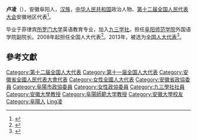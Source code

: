 '''卢凌'''（{{bd|1954年||}}），安徽阜阳人，[[汉族|汉族]]，[[中华人民共和国|中华人民共和国]]政治人物、[[第十二届全国人民代表大会|第十二届全国人民代表大会]]安徽地区代表<ref>{{cite web|author=新华网|title=第十一届全国人大代表|url=http://news.xinhuanet.com/ziliao/2008-03/03/content_7708230.htm?node=36628|publisher=新华网|accessdate=2014-01-07|archive-date=2014-01-10|archive-url=https://web.archive.org/web/20140110211415/http://news.xinhuanet.com/ziliao/2008-03/03/content_7708230.htm?node=36628|dead-url=no}}</ref>。

毕业于菲律宾[[所罗门大学|所罗门大学]]英语教育专业，加入[[九三学社|九三学社]]。担任[[阜阳师范学院|阜阳师范学院]]外国语学院副院长。2008年起担任全国人大代表<ref>{{cite news|title=全国人大代表信息-卢凌|url=http://210.82.31.1:8084/delegate/viewDelegate.action?dbid=110960|accessdate=2013-04-05|newspaper=全国人大网|archive-url=https://web.archive.org/web/20130413054415/http://www.npc.gov.cn/delegate/viewDelegate.action?dbid=110960|archive-date=2013-04-13|dead-url=yes}}</ref>。2013年，被选为[[全国人大代表|全国人大代表]]<ref>{{cite news|title=全国人大代表信息-卢凌|url=http://210.82.31.1:8084/delegate/viewDelegate.action?dbid=120931|accessdate=2013-03-28|newspaper=全国人大网|archive-url=https://web.archive.org/web/20140407061438/http://www.npc.gov.cn/delegate/viewDelegate.action?dbid=120931|archive-date=2014-04-07|dead-url=yes}}</ref>。

==參考文獻==
{{reflist}}
{{中国政治人物小作品}}
{{DEFAULTSORT:Lu盧}}
[[Category:第十二届全国人大代表|Category:第十二届全国人大代表]]
[[Category:第十一届全国人大代表|Category:第十一届全国人大代表]]
[[Category:安徽省全國人民代表大會代表|Category:安徽省全國人民代表大會代表]]
[[Category:女性全國人大代表|Category:女性全國人大代表]]
[[Category:安徽省政協委員|Category:安徽省政協委員]]
[[Category:阜陽市政協委員|Category:阜陽市政協委員]]
[[Category:女性政協委員|Category:女性政協委員]]
[[Category:九三學社社員|Category:九三學社社員]]
[[Category:安徽大學教授|Category:安徽大學教授]]
[[Category:阜陽師範大学教授|Category:阜陽師範大学教授]]
[[Category:安徽大學校友|Category:安徽大學校友]]
[[Category:阜陽人|Category:阜陽人]]
[[Category:盧姓|Ling凌]]